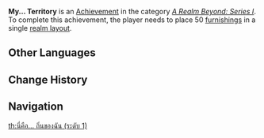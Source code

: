 {{Achievement Infobox
|title        = My... Territory
|id           = 81071
|order id     = 1072
|category     = A Realm Beyond: Series I
|description  = Place 50 [[furnishings]] in a single [[Realm Layout|realm layout]].
|requirements = 
|primogems    = 5
|tracking     = Tracks the maximum amount of furnishings ever placed in any realm.
|topic        = 
|set          = My... Territory
|tier         = 1
|tiers_total  = 3
|tier1        = My... Territory (Tier 1)
|tier2        = My... Territory (Tier 2)
|tier3        = My... Territory (Tier 3)
|prev         = 
|next         = My... Territory (Tier 2)
}}
'''My... Territory''' is an [[Achievement]] in the category ''[[A Realm Beyond: Series I]]''. To complete this achievement, the player needs to place 50 [[furnishings]] in a single [[Realm Layout|realm layout]].
<!--
==Trivia==

==Video Guides==
{{EVT
|video1   = 
|caption1 = 
}}
-->
==Other Languages==
{{Transclude|My... Territory|Other Languages}}

==Change History==
{{Change History|1.5}}
<!--
==References==
{{Reflist}}
-->
==Navigation==
{{Achievement Navbox|A Realm Beyond: Series I}}
[[th:นี่คือ... ถิ่นของฉัน (ระดับ 1)]]